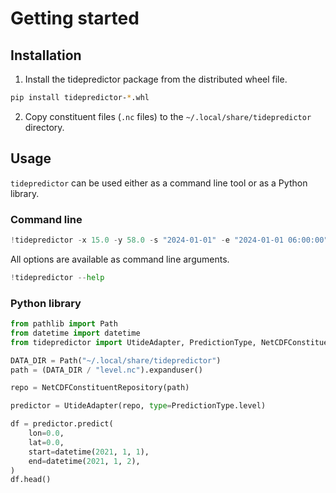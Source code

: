# Getting started

## Installation

1. Install the tidepredictor package from the distributed wheel file.

```bash
pip install tidepredictor-*.whl
```

2. Copy constituent files (`.nc` files) to the `~/.local/share/tidepredictor` directory.


## Usage

`tidepredictor` can be used either as a command line tool or as a Python library.

### Command line

```python
!tidepredictor -x 15.0 -y 58.0 -s "2024-01-01" -e "2024-01-01 06:00:00" -i 30
```

All options are available as command line arguments.

```python
!tidepredictor --help
```

### Python library

```python
from pathlib import Path
from datetime import datetime
from tidepredictor import UtideAdapter, PredictionType, NetCDFConstituentRepository

DATA_DIR = Path("~/.local/share/tidepredictor")
path = (DATA_DIR / "level.nc").expanduser()

repo = NetCDFConstituentRepository(path)

predictor = UtideAdapter(repo, type=PredictionType.level)

df = predictor.predict(
    lon=0.0,
    lat=0.0,
    start=datetime(2021, 1, 1),
    end=datetime(2021, 1, 2),
)
df.head()
```
